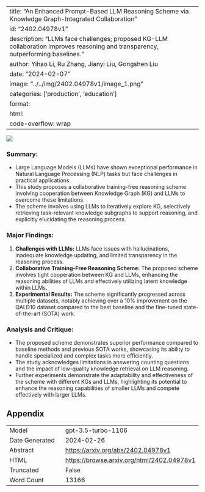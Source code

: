 
---
title: "An Enhanced Prompt-Based LLM Reasoning Scheme via Knowledge Graph-Integrated Collaboration"
id: "2402.04978v1"
description: "LLMs face challenges; proposed KG-LLM collaboration improves reasoning and transparency, outperforming baselines."
author: Yihao Li, Ru Zhang, Jianyi Liu, Gongshen Liu
date: "2024-02-07"
image: "../../img/2402.04978v1/image_1.png"
categories: ['production', 'education']
format:
  html:
    code-overflow: wrap
---

![](../../img/2402.04978v1/image_1.png)

### **Summary:**
- Large Language Models (LLMs) have shown exceptional performance in Natural Language Processing (NLP) tasks but face challenges in practical applications.
- This study proposes a collaborative training-free reasoning scheme involving cooperation between Knowledge Graph (KG) and LLMs to overcome these limitations.
- The scheme involves using LLMs to iteratively explore KG, selectively retrieving task-relevant knowledge subgraphs to support reasoning, and explicitly elucidating the reasoning process.

### Major Findings:
1. **Challenges with LLMs:** LLMs face issues with hallucinations, inadequate knowledge updating, and limited transparency in the reasoning process.
2. **Collaborative Training-Free Reasoning Scheme:** The proposed scheme involves tight cooperation between KG and LLMs, enhancing the reasoning abilities of LLMs and effectively utilizing latent knowledge within LLMs.
3. **Experimental Results:** The scheme significantly progressed across multiple datasets, notably achieving over a 10% improvement on the QALD10 dataset compared to the best baseline and the fine-tuned state-of-the-art (SOTA) work.

### Analysis and Critique:
- The proposed scheme demonstrates superior performance compared to baseline methods and previous SOTA works, showcasing its ability to handle specialized and complex tasks more efficiently.
- The study acknowledges limitations in answering counting questions and the impact of low-quality knowledge retrieval on LLM reasoning.
- Further experiments demonstrate the adaptability and effectiveness of the scheme with different KGs and LLMs, highlighting its potential to enhance the reasoning capabilities of smaller LLMs and compete effectively with larger LLMs.

## Appendix

|          |          |
|----------|----------|
| Model     | gpt-3.5-turbo-1106       |
| Date Generated     | 2024-02-26       |
| Abstract | [https://arxiv.org/abs/2402.04978v1](https://arxiv.org/abs/2402.04978v1)        |
| HTML     | [https://browse.arxiv.org/html/2402.04978v1](https://browse.arxiv.org/html/2402.04978v1)       |
| Truncated       | False       |
| Word Count       | 13166       |